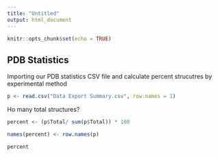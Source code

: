 ```yaml
---
title: "Untitled"
output: html_document
---
```


```r
knitr::opts_chunk$set(echo = TRUE)
```

## PDB Statistics

Importing our PDB statistics CSV file and calculate percent strucutres by experimental method

```r
p <- read.csv("Data Export Summary.csv", row.names = 1)
```

Ho many total structures?

```r
percent <- (p$Total/ sum(p$Total)) * 100

names(percent) <- row.names(p)

percent
```

